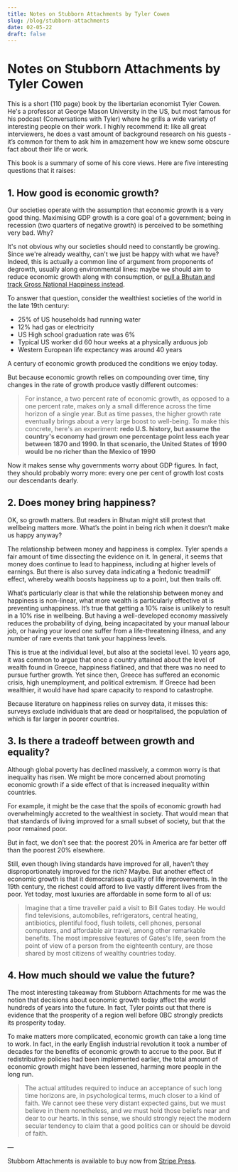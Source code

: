 ```yaml
---
title: Notes on Stubborn Attachments by Tyler Cowen
slug: /blog/stubborn-attachments
date: 02-05-22
draft: false
---
```



# Notes on Stubborn Attachments by Tyler Cowen

<FixedSizeImage
  src="/stubbornattachments.png"
  alt="Stubborn Attachments"
  height={500}
  width={800}
/>

This is a short (110 page) book by the libertarian economist Tyler Cowen. He's a professor at George Mason University in the US, but most famous for his podcast (Conversations with Tyler) where he grills a wide variety of interesting people on their work. I highly recommend it: like all great interviewers, he does a vast amount of background research on his guests - it’s common for them to ask him in amazement
how we knew some obscure fact about their life or work.

This book is a summary of some of his core views. Here are five interesting questions that it raises:

## 1. How good is economic growth?

Our societies operate with the assumption that economic growth is a very good thing. Maximising GDP growth is a core goal of a government; being in recession (two quarters of negative growth) is perceived to be something very bad. Why?

It's not obvious why our societies should need to constantly be growing. Since we're already wealthy, can't we just be happy with what we have? Indeed, this is actually a common line of argument from proponents of degrowth, usually along environmental lines: maybe we should aim to reduce economic growth along with consumption, or [pull a Bhutan and track Gross National Happiness instead](https://ophi.org.uk/policy/gross-national-happiness-index/#:~:text=The%20phrase%20'gross%20national%20happiness,approach%20towards%20notions%20of%20progress).

To answer that question, consider the wealthiest societies of the world in the late 19th century:

- 25% of US households had running water
- 12% had gas or electricity
- US High school graduation rate was 6%
- Typical US worker did 60 hour weeks at a physically arduous job
- Western European life expectancy was around 40 years

A century of economic growth produced the conditions we enjoy today.

<FixedSizeImage
  src="/world-gdp.png"
  className="mx-auto"
  width={600}
  height={400}
  alt="world GDP over time "
/>

But because economic growth relies on compounding over time, tiny changes in the rate of growth produce vastly different outcomes:

> For instance, a two percent rate of economic growth, as opposed to a one percent rate, makes only a small
> difference across the time horizon of a single year. But as time passes, the higher growth rate eventually
> brings about a very large boost to well-being. To make this concrete, here's an experiment: **redo U.S.
> history, but assume the country's economy had grown one percentage point less each year between 1870 and 1990. In that scenario, the United States of 1990 would be no richer than the Mexico of 1990**

Now it makes sense why governments worry about GDP figures. In fact, they should probably worry more: every one per cent of growth lost costs our descendants dearly.

## 2. Does money bring happiness?

OK, so growth matters. But readers in Bhutan might still protest that wellbeing matters more. What’s the point in being rich when it doesn’t make us happy anyway?

The relationship between money and happiness is complex. Tyler spends a fair amount of time dissecting the evidence on it. In general, it seems that money does continue to lead to happiness, including at higher levels of earnings. But there is also survey data indicating a ‘hedonic treadmill’ effect, whereby wealth boosts happiness up to a point, but then trails off.

What’s particularly clear is that while the relationship between money and happiness is non-linear, what more wealth is particularly effective at is preventing unhappiness. It’s true that getting a 10% raise is unlikely to result in a 10% rise in wellbeing. But having a well-developed economy massively reduces the probability of dying, being incapacitated by your manual labour job, or having your loved one suffer from a life-threatening illness, and any number of rare events that tank your happiness levels.

This is true at the individual level, but also at the societal level. 10 years ago, it was common to argue that once a country attained about the level of wealth found in Greece, happiness flatlined, and that there was no need to pursue further growth. Yet since then, Greece has suffered an economic crisis, high unemployment, and political extremism. If Greece had been wealthier, it would have had spare capacity to respond to catastrophe.

Because literature on happiness relies on survey data, it misses this: surveys exclude individuals that are dead or hospitalised, the population of which is far larger in poorer countries.

## 3. Is there a tradeoff between growth and equality?

Although global poverty has declined massively, a common worry is that inequality has risen. We might be more concerned about promoting economic growth if a side effect of that is increased inequality within countries.

For example, it might be the case that the spoils of economic growth had overwhelmingly accreted to the wealthiest in society. That would mean that that standards of living improved for a small subset of society, but that the poor remained poor.

But in fact, we don’t see that: the poorest 20% in America are far better off than the poorest 20% elsewhere.

Still, even though living standards have improved for all, haven’t they disproportionately improved for the rich? Maybe. But another effect of economic growth is that it democratises quality of life improvements. In the 19th century, the richest could afford to live vastly different lives from the poor. Yet today, most luxuries are affordable in some form to all of us:

> Imagine that a time traveller paid a visit to Bill Gates today. He would find televisions, automobiles,
> refrigerators, central heating, antibiotics, plentiful food, flush toilets, cell phones, personal computers,
> and affordable air travel, among other remarkable benefits. The most impressive features of Gates's life,
> seen from the point of view of a person from the eighteenth century, are those shared by most citizens of
> wealthy countries today.

## 4. How much should we value the future?

The most interesting takeaway from Stubborn Attachments for me was the notion that decisions about economic growth today affect the world hundreds of years into the future. In fact, Tyler points out that there is evidence that the prosperity of a region well before 0BC strongly predicts its prosperity today.

To make matters more complicated, economic growth can take a long time to work. In fact, in the early English industrial revolution it took a number of decades for the benefits of economic growth to accrue to the poor. But if redistributive policies had been implemented earlier, the total amount of economic growth might have been lessened, harming more people in the long run.

> The actual attitudes required to induce an acceptance of such long time horizons are, in psychological
> terms, much closer to a kind of faith. We cannot see these very distant expected gains, but we must believe
> in them nonetheless, and we must hold those beliefs near and dear to our hearts. In this sense, we should
> strongly reject the modern secular tendency to claim that a good politics can or should be devoid of faith.

—

Stubborn Attachments is available to buy now from [Stripe Press](https://press.stripe.com/stubborn-attachments).
